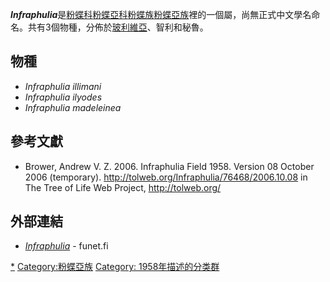 {{noteTA|G1=Butterfly}}
{{Italic title}}
{{Automatic Taxobox
| taxon = Infraphulia
| authority = Field, 1958
| image = Infraphulia illimani.JPG
| image_caption = ''Infraphulia illimani''
| type_species = ''Phulia nymphula var. illimani''
| type_species_authority = Weymer, 1890
| subdivision_ranks = 物種
| subdivision = 共3種，詳閱正文。
| synonyms =
}}

'''''Infraphulia'''''是[[粉蝶科|粉蝶科]][[粉蝶亞科|粉蝶亞科]][[粉蝶族|粉蝶族]][[粉蝶亞族|粉蝶亞族]]裡的一個屬，尚無正式中文學名命名。共有3個物種，分佈於[[玻利維亞|玻利維亞]]、智利和秘魯。

== 物種 ==
* ''Infraphulia illimani''
* ''Infraphulia ilyodes''
* ''Infraphulia madeleinea''

== 參考文獻 ==
{{Commons category| Infraphulia}}
{{Wikispecies| Infraphulia}}
* Brower, Andrew V. Z. 2006. Infraphulia Field 1958. Version 08 October 2006 (temporary). http://tolweb.org/Infraphulia/76468/2006.10.08 {{Wayback|url=http://tolweb.org/Infraphulia/76468/2006.10.08 |date=20191130235228 }} in The Tree of Life Web Project, http://tolweb.org/{{Wayback|url=http://tolweb.org/ |date=20110515100516 }} {{en}}

== 外部連結 ==
* [http://ftp.funet.fi/pub/sci/bio/life/insecta/lepidoptera/ditrysia/papilionoidea/pieridae/pierinae/infraphulia/ ''Infraphulia''] {{Wayback|url=http://ftp.funet.fi/pub/sci/bio/life/insecta/lepidoptera/ditrysia/papilionoidea/pieridae/pierinae/infraphulia/ |date=20160806045553 }} - funet.fi

{{粉蝶亞科|state=expanded}}
{{Taxonbar}}
[[Category:Infraphulia|*]]
[[Category:粉蝶亞族|Category:粉蝶亞族]]
[[Category:_1958年描述的分类群|Category: 1958年描述的分类群]]